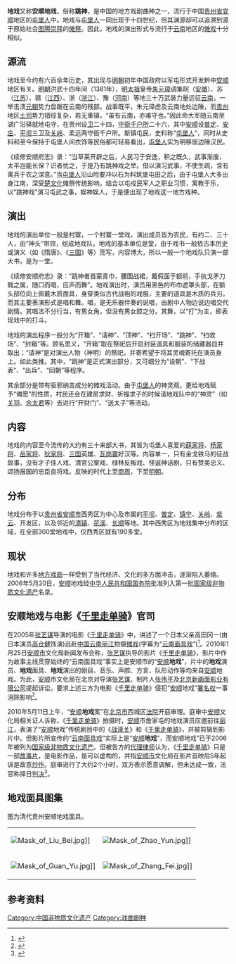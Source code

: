 {{中国非物质文化遗产
|名称 = 安顺地戏
|序号 = 234
|编号项目 =Ⅳ—90
|分类 = 传统戏剧
|申报地区或单位 = [[贵州省|贵州省]][[安顺市|安顺市]]
|登录时间 = 2006年
|省区市1 =贵州
}}
'''地戏'''又称'''安顺地戏'''，俗称'''跳神'''，是中国的地方戏剧曲种之一，流行于中国[[贵州省|贵州省]][[安顺|安顺]]地区的[[屯堡人|屯堡人]]中。地戏与[[屯堡人|屯堡人]]一同出现于十四世纪，但其渊源却可以追溯到源于原始社会[[图腾崇拜|图腾崇拜]]的[[傩祭|傩祭]]。因此，地戏的演出形式与流行于[[云南|云南]]地区的[[傩戏|傩戏]]十分相似。

== 源流 ==

地戏至今约有六百余年历史，其出现与[[明朝|明朝]]初年中国政府以军屯形式开发黔中[[安顺|安顺]]地区有关。[[明朝|明朝]]洪武十四年间（1381年），[[明太祖|明太祖]]皇帝[[朱元璋|朱元璋]]调集皖（[[安徽|安徽]]）、苏（[[江苏|江苏]]）、赣（[[江西|江西]]）、浙（[[浙江|浙江]]）、豫（[[河南|河南]]）等地三十万武装力量远征[[云南|云南]]，一举击溃[[元朝|元朝]]势力盘踞在云南的残部。战事既平，朱元璋虑及云南地处边陲，而[[贵州|贵州]]地区[[土司|土司]]势力错综复杂，若无重镇，“虽有云南，亦难守也。”因此命大军随云南至湖广沿驿就地屯守，在贵州设[[卫|卫]]二十四，[[守衙千户所|守衙千户所]]二十六，其中[[安顺|安顺]]设[[普定|普定]]、[[安庄|安庄]]、[[平坝|平坝]]三卫及[[关岭|关岭]]、柔远两守衙千户所。斯镇屯民，史料称“[[屯堡人|屯堡人]]”，同时从史料和至今保持于屯堡人间衣饰等民俗都可轻易看出，[[屯堡人|屯堡人]]实为明移居边陲汉民。

《续修安顺府志》录：“当草莱开辟之后，人民习于安逸，积之既久，武事渐废，太平岂能长保？识者忧之，于是乃有跳神戏之举。借以演习武事，不使生疏，含有寓兵于农之深意。”当[[屯堡人|屯堡人]]沿山险要冲以石为料筑堡屯田之后，由于屯堡人大多出身江南，深受[[楚文化|楚文化]]傩祭传统影响，结合以屯戍民军人之职业习惯，寓教于乐，以“跳神戏”演习屯武之事，娱神娱人，于是便出现了地戏这一地方戏种。

== 演出 ==

地戏的演出单位一般是村寨，一个村寨一堂戏，演出成员皆为农民，有约二、三十人，由“神头”带领，组成地戏队。地戏的基本单位是堂，由于戏书一般依古本历史或演义（如《隋唐》、《[[三国|三国]]》等）而写，内容博大，所以一般一个地戏队只演一部大书，是为一堂。

《续修安顺府志》录：“跳神者首蒙青巾，腰围战裙，戴假面于额前，手执戈矛刀戟之属，随口而唱，应声而舞”。地戏演出时，演员用黑色的布巾遮罩头部，在额头部位向上佩戴木质面具，身穿类似古代战袍的戏服，主要的道具是木质的兵刃。而其主要表演形式是唱和舞。唱，是无乐器伴奏的说唱，由剧中人物边说边唱交代剧情。其唱法不分行当，有男女角，但没有男女腔之分。其舞，以“打”为主，即表现戏中的打斗。

地戏的演出程序一般分为“开箱”、“请神”、“顶神”、“扫开场”、“跳神”、“扫收场”、“封箱”等。顾名思义，“开箱”取在祭祀后开启封装道具和服装的储藏器皿并取出；“请神”是对演出人物（神明）的祭祀，并寄希望于将其灵魂寄托在演员身上。如此类推。其中，“跳神”是正式演出部分，又可细分为“设朝”、“下战表”、“出兵”、“回朝”等程序。

其余部分是带有驱邪纳吉成分的傩戏活动。由于[[屯堡人|屯堡人]]的神灵观，更给地戏赋予“傩愿”的性质，村民还会在建房求财、祈福求子的时候请地戏队中的“神灵”（如[[关羽|关羽]]、[[佘太君|佘太君]]等）去进行“开财门”、“送太子”等活动。

== 内容 ==

地戏的内容至今流传的大约有三十来部大书，其皆为屯堡人喜爱的[[薛家将|薛家将]]、[[杨家将|杨家将]]、[[岳家将|岳家将]]、[[狄家将|狄家将]]、[[三国|三国]]英雄、[[瓦岗寨|瓦岗寨]]好汉等。内容单一，只有金戈铁马的征战故事，没有才子佳人戏、清官公案戏、绿林反叛戏、怪诞神话剧，只有赞美忠义、颂扬报国的忠臣良将戏。反映的时代上至[[商朝|商]][[周|周]]，下至[[明朝|明朝]]。

== 分布 ==

地戏分布于以[[贵州省|贵州省]][[安顺市|安顺市]]西秀区为中心及市属的[[平坝|平坝]]、[[普定|普定]]、[[镇宁|镇宁]]、[[关岭|关岭]]、[[紫云|紫云]]、开发区，以及邻近的[[清镇|清镇]]、[[花溪|花溪]]、[[长顺|长顺]]等地。其中西秀区为地戏集中分布的区域，在全部300堂地戏中，仅西秀区就有190多堂。

== 现状 ==

地戏和许多[[地方戏曲|地方戏曲]]一样受到了当代经济、文化的多方面冲击，逐渐陷入萎缩。2006年5月20日，[[安顺|安顺]]地戏经[[中华人民共和国国务院|中华人民共和国国务院]]批准列入第一批[[国家级非物质文化遗产|国家级非物质文化遗产]]名录。

==安顺地戏与电影《[[千里走单骑|千里走单骑]]》官司==
在2005年[[张艺谋|张艺谋]]导演的电影《[[千里走单骑|千里走单骑]]》中，讲述了一个日本父亲高田冈一(由日本演员[[高仓健|高仓健]]饰演)远赴[[中国|中国]][[云南|云南]][[丽江|丽江]]拍摄[[傩戏|傩戏]](字幕为“[[云南面具戏|云南面具戏]]”)<ref>{{cite web | url = http://ent.sina.com.cn/f/m/ridingalone/ | title = 《千里走单骑》新浪网专题 | accessdate = 2010-05-27 | archive-date = 2006-01-10 | archive-url = https://web.archive.org/web/20060110132405/http://ent.sina.com.cn/f/m/ridingalone/ | dead-url = no }}</ref>。2010年1月25日[[安顺市|安顺市]]文化局新闻发布会称，[[张艺谋|张艺谋]]执导的影片《[[千里走单骑|千里走单骑]]》，影片中作为故事主线贯穿始终的“云南面具戏”事实上是安顺市的“[[安顺|安顺]]'''地戏'''”，片中的'''地戏'''演员、'''地戏'''面具、'''地戏'''演出的剧目、音乐、声腔、方言、队形动作等均来自[[安顺|安顺]]地戏。为此，[[安顺|安顺]]市文化局在北京对导演[[张艺谋|张艺谋]]、制片人[[张伟平|张伟平]]及[[北京新画面影业有限公司|北京新画面影业有限公司]]提起诉讼，要求上述三方为电影《[[千里走单骑|千里走单骑]]》侵犯“[[安顺|安顺]]地戏”[[署名权|署名权]]一事消除影响<ref>{{cite web | url = http://ent.people.com.cn/GB/42075/81372/10841166.html | title = 贵州安顺地戏状告《千里走单骑》侵犯署名权 | accessdate = 2010-05-27 | archive-date = 2010-08-10 | archive-url = https://web.archive.org/web/20100810024454/http://ent.people.com.cn/GB/42075/81372/10841166.html | dead-url = no }}</ref>。

2010年5月11日上午，“[[安顺|安顺]]'''地戏'''案”在[[北京市|北京市]]西城区[[法院|法院]]开庭审理。庭审中[[安顺|安顺]]文化局相关证人诉称，《[[千里走单骑|千里走单骑]]》拍摄时，[[安顺|安顺]]市詹家屯的地戏演员应邀前往[[丽江|丽江]]，表演了“[[安顺|安顺]]地戏”传统剧目中的《[[战潼关|战潼关]]》和《[[千里走单骑|千里走单骑]]》，并被剪辑到影片中。但影片所宣传的“[[云南面具戏|云南面具戏]]”实际上是“[[安顺|安顺]]'''地戏'''”，而安顺地戏”已于2006年被列为[[国家级非物质文化遗产|国家级非物质文化遗产]]。但被告方的[[代理律师|代理律师]]认为，《[[千里走单骑|千里走单骑]]》只是一部[[故事片|故事片]]，是电影作品，是可以虚构的，并指[[安顺市|安顺市]]文化局在影片首映后5年起诉是故意[[炒作|炒作]]。庭审进行了大约2个小时，双方表示愿意调解，但未达成一致，法官称择日[[判决|判决]]<ref>{{cite web| url =http://100.anshun.gov.cn/g_dixi/xgzl/2010/5/2010051409461873499.html| title =直击安顺地戏案庭审| accessdate =2010-05-27| deadurl =yes| archiveurl =https://web.archive.org/web/20100518192010/http://100.anshun.gov.cn/g_dixi/xgzl/2010/5/2010051409461873499.html| archivedate =2010-05-18}}</ref>。

==地戏面具图集==
图为清代贵州安顺地戏面具。

{| border="0" cellspacing="1" width="456"
|-----
| [[Image:Mask_of_Liu_Bei.jpg|thumb]]]]
| [[Image:Mask_of_Zhao_Yun.jpg|thumb]]]]
|-----
| [[Image:Mask_of_Guan_Yu.jpg|thumb]]]]
| [[Image:Mask_of_Zhang_Fei.jpg|thumb]]]]
| [[Image:Mask_of_Cao_Cao.jpg|thumb]]]]
|}

==参考资料==
{{reflist|2}}{{中国各地戏剧}}{{Guizhou topics}}

[[Category:中国非物质文化遗产|Category:中国非物质文化遗产]]
[[Category:戏曲剧种|Category:戏曲剧种]]